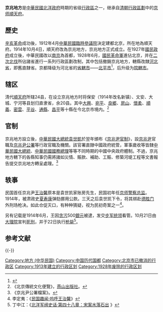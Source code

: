 {{Infobox Former Subdivision
|native_name = 
|conventional_long_name = 京兆地方
|common_name = 京兆地方
|subdivision = [[中華民國行政區劃#北洋時期|地方]]
|nation = {{ROC-1912}}
|year_start = 1914年
|event_start = 
|date_start = 
|year_end = 1928年
|event_end = 
|date_end = 
|p1 = 順天府
|flag_p1 = Flag of China (1912–1928).svg
|s1 = 北平市
|flag_s1 = Flag_of_the_Republic_of_China.svg
|s2 = 河北省 (中華民國)
|flag_s2 = Flag_of_the_Republic_of_China.svg
|image_flag = 
|image_coat = 
|image_map = 
|image_map_caption = 
|capital = 
|common_languages = 
|stat_year1       = 1913年
|stat_area1       = 
|stat_pop1        = 730000
|today = {{CHN}}[[北京市|北京市]]
|estcat = 中國
}}

'''京兆地方'''是[[中華民國|中華民國]][[北洋政府|北洋政府]]時期的省级[[行政區劃|行政區]]之一，继承自[[清朝行政区划|清朝行政區劃]]中的[[順天府|京师順天府]]。

== 歷史 ==
[[辛亥革命|辛亥革命]]成功後，1912年4月[[中華民國臨時參議院|中華民國臨時參議院]]決定建都北京，所在地為順天府。1914年10月4日，順天府改為京兆地方，京兆地方正式成立。在1927年[[國民政府|國民政府]]成立後，中華民國改以[[南京市_(中華民國)|南京]]為首都，1928年6月，[[國民革命軍|國民革命軍]]進佔北京，并在[[國民革命軍北伐|二次北伐]]所佔諸省進行一系列行政區劃改制，其中包括撤銷京兆地方，轄縣改隸[[河北省_(中華民國)|河北省]]，即舊直隸省。京都降级为河北省的[[省轄市|省轄市]]——[[北平市|北平市]]<ref>{{Cite web|title=北京？北平？Peking?Beijing?|url=http://douglaso.blogspot.hk/2009/08/pekingbeijing.html|accessdate=2016-12-30|archive-url=https://web.archive.org/web/20170611073040/http://douglaso.blogspot.hk/2009/08/pekingbeijing.html|archive-date=2017-06-11|dead-url=no}}</ref>，后升级为[[院轄市|院轄市]]。

== 辖区 ==
清代[[順天府|順天府]]所辖24县，在设立京兆地方时将保安（1914年改名新镇）、文安、大城、宁河等县划归直隶省，余20县。其中[[大兴县_(金朝)|大興]]、[[宛平縣|宛平]]、[[良鄉縣|良鄉]]、[[房山縣|房山]]、[[怀柔县|懷柔]]、[[顺义县|順義]]、[[密云县|密雲]]、[[平谷县|平谷]]、[[通縣|通縣]]、[[昌平县|昌平]]等十縣在今北京市境内。<ref>《北京傳統文化便覽》，[[燕山出版社|燕山出版社]]。</ref>

==官制==
京兆地方設立後，[[中華民國大總統|中華民國大總統]][[袁世凱|袁世凱]]於翌年頒布《[[京兆尹官制|京兆尹官制]]》，設[[京兆尹|京兆尹]]官職及[[京兆尹公署|京兆尹公署]]等行政官職及機關。該官署直隸中國政府統管，軍事歲收等皆隸[[中華民國大總統|中華民國大總統]]、[[中華民國國務總理|中華民國國務總理]]等等不同時期的中國中央政府體制。不過，京兆地方轄下的各縣知事仍需將諸如災情、賑款、補助、工賑、修築河堤工程等文書報告提交京兆地方轉呈處理。<ref>《京兆尹公署檔案》。</ref>

==轶事==
民国首任京兆尹[[王治馨|王治馨]]原本是袁世凯家账房先生，民国初年任[[京师|京师]][[警察总监|警察总监]]。1914年，被肃政史[[夏寿康|夏寿康]]弹劾挪用公款。三天之后袁世凯下令，将其绑赴[[德勝門_(北京)|德胜门]]外刑场枪决。如此仓促灭口，有种种猜疑，视为民初奇案之一<ref>李定夷：《[http://www.sunxuming.com/library/lishi/minguoqushi/test028.htm 民国趣闻·呜呼王治馨]{{dead link|date=2017年11月 |bot=InternetArchiveBot |fix-attempted=yes }}》</ref>。<p>另有记载是1914年6月，王因[[贪污|贪污]]500[[銀元|銀元]]被逮，发交[[步军统领|步军统领]]看管。10月21日由[[大理院_(中华民国)|大理院]]宣判[[死刑|死刑]]，并于22日执行[[枪毙|枪毙]]<ref>丁中江：《[http://tianyabook.com/lishi/beiyang/050.htm 北洋军阀史话·第四十八章：宋案水落石出] {{Wayback|url=http://tianyabook.com/lishi/beiyang/050.htm |date=20070816031734 }}》</ref>。

== 参考文献 ==
{{Reflist}}

{{-}}
{{北洋政府行政区划}}
{{中華民國行政區劃|1927年}}
{{中国都城}}
{{老北京城}}

{{Authority control}}

[[Category:地方_(中华民国)|Category:地方 (中华民国)]]
[[Category:中国历代国都|Category:中国历代国都]]
[[Category:北京市已撤消的行政区|Category:北京市已撤消的行政区]]
[[Category:1913年建立的行政区划|Category:1913年建立的行政区划]]
[[Category:1928年废除的行政区划|Category:1928年废除的行政区划]]